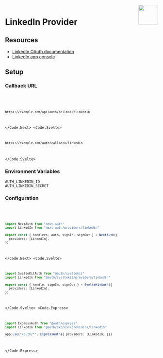 
<img align="right" src="/img/providers/linkedin.svg" height="64" width="64" />

# LinkedIn Provider

## Resources

- [LinkedIn OAuth documentation](https://docs.microsoft.com/en-us/linkedin/shared/authentication/authorization-code-flow)
- [LinkedIn app console](https://www.linkedin.com/developers/apps/)

## Setup

### Callback URL

<Code>
  <Code.Next>

```bash
https://example.com/api/auth/callback/linkedin
```

  </Code.Next>
  <Code.Svelte>

```bash
https://example.com/auth/callback/linkedin
```

  </Code.Svelte>
</Code>

### Environment Variables

```
AUTH_LINKEDIN_ID
AUTH_LINKEDIN_SECRET
```

### Configuration

<Code>
  <Code.Next>

```ts filename="/auth.ts"
import NextAuth from "next-auth"
import LinkedIn from "next-auth/providers/linkedin"

export const { handlers, auth, signIn, signOut } = NextAuth({
  providers: [LinkedIn],
})
```

  </Code.Next>
  <Code.Svelte>

```ts filename="/src/auth.ts"
import SvelteKitAuth from "@auth/sveltekit"
import LinkedIn from "@auth/sveltekit/providers/linkedin"

export const { handle, signIn, signOut } = SvelteKitAuth({
  providers: [LinkedIn],
})
```

  </Code.Svelte>
  <Code.Express>

```ts filename="/src/app.ts"
import ExpressAuth from "@auth/express"
import LinkedIn from "@auth/express/providers/linkedin"

app.use("/auth/*", ExpressAuth({ providers: [LinkedIn] }))
```

  </Code.Express>
</Code>
